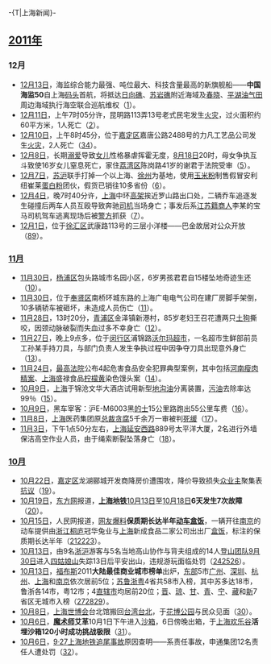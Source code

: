 {{historical}}
-{T|上海新闻}-
{{Portal:上海新闻动态/Header}}
==[[2011年中國|2011年]]==
=== 12月 ===
* [[12月13日|12月13日]]，海监综合能力最强、吨位最大、科技含量最高的新旗舰船——'''中国海监50'''自上海[[码头|码头]]首航，将抵达[[日向礁|日向礁]]、[[苏岩礁|苏岩礁]]附近海域及[[春晓油气田|春晓]]、[[平湖油气田|平湖油气田]]周边海域执行海空联合巡航维权（[http://www.gov.cn/jrzg/2011-12/13/content_2019399.htm]）。
* [[12月11日|12月11日]]，上午7时05分许，昆明路113弄13号老式民宅发生[[火灾|火灾]]，过火面积约60平方米，1人死亡（[http://xmwb.news365.com.cn/shxw/201112/t20111211_3202235.htm]）。
* [[12月10日|12月10日]]，上午8时45分，位于[[嘉定区|嘉定区]]嘉唐公路2488号的力凡工艺品公司发生[[火灾|火灾]]，2人死亡（[http://xmwb.xinmin.cn/xmwb/html/2011-12/10/content_821623.htm][http://news.sina.com.cn/c/2011-12-10/143123610580.shtml]）。
* [[12月8日|12月8日]]，长期[[愛|溺爱]]导致[[女儿|女儿]]性格暴虐挥霍无度，[[8月18日|8月18日]]20时，母女争执互斗致使16岁女儿窒息死亡，家住[[荔湾区|荔湾区]]陈岗路41岁的谢君于法院受审（[http://news.china.com.cn/shehui/2011-12/09/content_24108886.htm]）。
* [[12月7日|12月7日]]，[[江苏省|苏]][[上海市|沪]]联手打掉一个以上海、[[徐州市|徐州]]为基地，使用[[玉米|玉米粉]]制售假冒安利纽崔莱[[蛋白质|蛋白粉]]团伙，假货已销往10多省份（[http://news.cqnews.net/html/2011-12/08/content_10850150.htm]）。
* [[12月4日|12月4日]]，晚7时40分许，[[上海市|上海]]中环[[高架桥|高架]]挨近罗山路出口处，二辆乔车追逐发生碰撞后两车人员互殴导致奔驰[[司机|司机]]当场身亡；事发后系[[江苏省|江苏籍]][[商人|商人]]李某的宝马司机驾车逃离现场后被[[警方|警方]]抓获（[http://news.shangdu.com/401/20111206/13_511045.shtml]）。
* [[12月1日|12月1日]]，位于[[徐汇区|徐汇区]]武康路113号的三层小洋楼——巴金故居对公众开放（[http://www.people.com.cn/h/2011/1125/c25408-441726287.html][http://finance.qq.com/a/20111114/000495.htm]）。

===[[中国2011年11月|11月]]===
* [[11月30日|11月30日]]，[[杨浦区|杨浦区]]包头路城市名园小区，6岁男孩君君自15楼坠地奇迹生还（[http://sh.sina.com.cn/news/s/2011-12-01/0806201918.html]）。
* [[11月30日|11月30日]]，位于[[奉贤区|奉贤区]]南桥环城东路的上海广电电气公司在建厂房脚手架倒，10多辆轿车被砸坏，未造成人员伤亡（[http://sh.sina.com.cn/news/s/2011-12-01/0849201971.html]）。
* [[11月28日|11月28日]]，13时20分，[[青浦区|青浦区]]金泽镇新港村，85岁老妇王召花遭两只[[狗|土狗]]撕咬，因颈动脉破裂而失血过多不幸身亡（[http://sh.sina.com.cn/news/s/2011-12-01/0839201960.html]）。
* [[11月27日|11月27日]]，晚上9点多，位于[[闵行区|闵行区]]浦锦路[[沃尔玛|沃尔玛]][[超市|超市]]，一名超市生鲜部前员工孙某手持刀具，与部门负责人发生争执过程中因争夺刀具出现意外身亡（[http://news.163.com/11/1128/22/7JVSNMF600014AEE.html]）。
* [[11月24日|11月24日]]，[[中华人民共和国最高人民法院|最高法院]]公布4起危害食品安全犯罪典型案例，其中包括[[河南省|河南]][[瘦肉精|瘦肉精案]]、[[上海市|上海]]盛禄食品[[柠檬黄|柠檬黄]]染色馒头案（[http://www.agri.gov.cn/V20/ZX/nyyw/201111/t20111125_2417900.htm]）。
* [[10月9日|10月9日]]，[[上海市|上海]]于锦沧文华大酒店试用新型[[地沟油|地沟油]]分离装置，[[油|污油]]去除率达99％（[http://www.sh.chinanews.com/PageUrl/201111101042257.html]）。
* [[10月9日|10月9日]]，黑车宰客：沪E-M6003黑[[的士|的士]]15公里路跑出55公里车费（[http://www.sh.chinanews.com/PageUrl/20111111104467.html]）。
* [[11月8日|11月8日]]，[[上海市|上海]]医药集团原[[总裁|总裁]][[贪污|贪腐]]5千余万一审被判[[死缓|死缓]]（[http://news.xinhuanet.com/lianzheng/2011-11/09/c_122255492.htm]）。
* [[11月3日|11月3日]]，下午1点50分左右，[[上海市|上海]][[延安路_(上海)|延安西路]]889号太平洋大厦，2名进行外墙保洁高空作业人员，由于绳索断裂坠落身亡（[http://news.cn.yahoo.com/ypen/20111104/679474.html]）。

===[[中國2011年10月|10月]]===
* [[10月22日|10月22日]]，[[嘉定区|嘉定区]]龙湖郦城开发商降房价遭围攻，降价导致损失[[業主|众业主]]聚集表[[抗議|抗议]]（[http://news.xinhuanet.com/local/2011-10/26/c_122199375.htm]）。
* [[10月19日|10月19日]]，[[东方网|东方网]]报道，'''[[上海地铁|上海地铁]]'''[[10月13日|10月13日]]至[[10月18日|10月18日]]'''6天发生7次故障'''（[http://news.xinhuanet.com/local/2011-10/19/c_122173941.htm]）。
* [[10月15日|10月15日]]，人民网报道，[[网友|网友]][[爆料|爆料]]'''保质期长达半年[[动车|动车]][[铁路便当|盒饭]]'''，一辆开往[[南京市|南京]]的动车提供由[[浙江省|浙江]][[桐庐县|桐庐]]冠华兔业与[[上海市|上海]]新成食品二家公司出出厂[[便当|盒饭]]，标注的保质期长达半年（[http://www.ce.cn/xwzx/gnsz/gdxw/201110/15/t20111015_22763511.shtml][http://news.yangtse.com/gn/201110/t20111015_839097.htm][http://315online.com/baoguang/qita/146808.html]）。
* [[10月13日|10月13日]]，由9名[[浙江省|浙]][[上海市|沪]]游客与5名当地高山协作与背夫组成的14人[[登山运动|登山团队]][[9月30日|9月30日]]进入[[四姑娘山|四姑娘山]]失踪13日后平安出山，违规游玩面临处罚（[http://news.sohu.com/20111012/n321911153.shtml][http://www.chinanews.com/gn/2011/10-11/3380306.shtml][http://www.dfdaily.com/html/3/2011/10/12/677348.shtml]）。
* [[10月13日|10月13日]]，[[福布斯|福布斯]]2011'''大陆最佳商业城市榜单'''出炉，[[中国东部经济区|东部]]5市[[广州市|广州]]、[[深圳市|深圳]]、[[杭州市|杭州]]、[[上海市|上海]]和[[南京市|南京]]依次居前5位；[[江苏省|苏]][[山东省|鲁]][[浙江省|浙]][[广东省|粤]]4省共58市入榜，其中苏多达18市，鲁浙各14市，粤12市；4[[直辖市|直辖市]]均居前20位；[[山西省|晋]]、[[海南省|琼]]、[[甘肃省|甘]]、[[青海省|青]]、[[宁夏回族自治区|宁]]、[[西藏自治区|藏]]和[[新疆维吾尔自治区|新]]7省区无城市入榜（[http://www.forbeschina.com/list/1441/page/1][http://www.forbeschina.com/list/][http://finance.icxo.com/htmlnews/2011/10/14/1438530.htm]）。
* [[10月8日|10月8日]]，[[中國2010年上海世界博覽會|上海世博会]]台北馆搬回[[台灣|台湾]][[臺北市|台北]]，于[[花博公園|花博公园]]与民众见面（[http://news.china.com.cn/tw/2011-10/08/content_23564507.htm]）。
* [[10月6日|10月6日]]，'''[[魔術|魔术师]]艾革'''10月1日下午进入[[沙盒|沙箱]]，6日傍晚出箱，于[[上海欢乐谷|上海欢乐谷]]'''活埋沙箱120小时成功挑战极限'''（[http://roll.sohu.com/20111007/n321408654.shtml]）。
* [[10月6日|10月6日]]，[[2011年上海地鐵追尾事故|9·27上海地铁追尾事故]]原因查明——系责任事故，申通集团12名责任人遭处罚（[http://biz.cn.yahoo.com/ypen/20111007/623906.html]）。